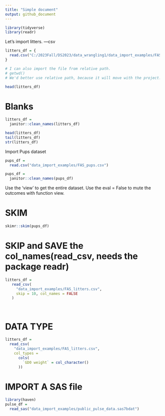 ```yaml
---
title: "Simple document"
output: github_document
---
```




```r
library(tidyverse)
library(readr)
```


Let's import litters. ---csv


```r
litters_df = {
  read.csv("C:/2023Fall/DS2023/data_wrangling1/data_import_examples/FAS_litters.csv")
}

# I can also import the file from relative path.
# getwd()
# We'd better use relative path, because it will move with the project.

head(litters_df)

```

# Blanks

```r
litters_df = 
  janitor::clean_names(litters_df)

head(litters_df)
tail(litters_df)
str(litters_df)
```

Import Pups dataset

```r
pups_df = 
  read.csv("data_import_examples/FAS_pups.csv")

pups_df = 
  janitor::clean_names(pups_df)
```

Use the 'view' to get the entire dataset. Use the eval = False to mute the outcomes with function view.


# SKIM

```r
skimr::skim(pups_df)
```

# SKIP and SAVE the col_names(read_csv, needs the package readr)

```r
litters_df = 
   read_csv(
     "data_import_examples/FAS_litters.csv",
     skip = 10, col_names = FALSE
   )




```

# DATA TYPE

```r
litters_df = 
  read_csv(
    "data_import_examples/FAS_litters.csv",
    col_types = 
      cols(
        `GD0 weight` = col_character()
      ))


```

# IMPORT A SAS file

```r
library(haven)
pulse_df = 
  read_sas("data_import_examples/public_pulse_data.sas7bdat")
```



